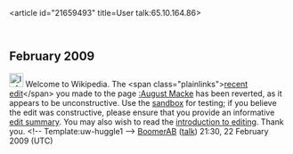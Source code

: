 <article id="21659493" title=User talk:65.10.164.86>
	<talkpage id="21659493" title="User talk:65.10.164.86">

== February 2009 ==

[[Image:Information.png|25px]] Welcome to Wikipedia. The &lt;span class=&quot;plainlinks&quot;&gt;[http://en.wikipedia.org/wiki/August_Macke?diff=272578853 recent edit]&lt;/span&gt; you made to the page [[:August Macke]] has been reverted, as it appears to be unconstructive. Use the [[Wikipedia:Sandbox|sandbox]] for testing; if you believe the edit was constructive, please ensure that you provide an informative [[Help:Edit summary|edit summary]]. You may also wish to read the [[Wikipedia:Introduction|introduction to editing]]. Thank you. &lt;!-- Template:uw-huggle1 --&gt; [[User:BoomerAB|BoomerAB]] ([[User talk:BoomerAB|talk]]) 21:30, 22 February 2009 (UTC)
	</talkpage>
</article>